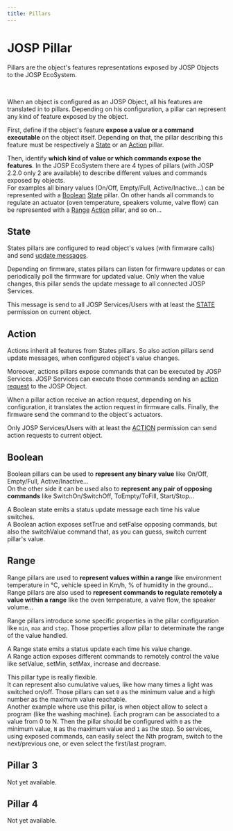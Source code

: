 ```yaml
---
title: Pillars
---
```

# JOSP Pillar


<WhatIntro
logo_path="/docs/img/logo/logo_250.png">

Pillars are the object's features representations exposed by JOSP Objects to the JOSP EcoSystem.


</WhatIntro>
<br/>

When an object is configured as an JOSP Object, all his features are translated in to pillars.
Depending on his configuration, a pillar can represent any kind of feature exposed by the object.

First, define if the object's feature **expose a value or a command executable** on the object itself.
Depending on that, the pillar describing this feature must be respectively a [State](#state) or an [Action](#action) pillar.

Then, identify **which kind of value or which commands expose the features**.
In the JOSP EcoSystem there are 4 types of pillars (with JOSP 2.2.0 only 2 are available) to describe different values and commands exposed by objects.<br/>
For examples all binary values (On/Off, Empty/Full, Active/Inactive...) can be represented with a [Boolean](#boolean) [State](#state) pillar.
On other hands all commands to regulate an actuator (oven temperature, speakers volume, valve flow) can be represented with a [Range](#range) [Action](#action) pillar, and so on...

## State

States pillars are configured to read object's values (with firmware calls) and send [update messages](protocol#state-update).

Depending on firmware, states pillars can listen for firmware updates or can periodically poll the firmware for updated value.
Only when the value changes, this pillar sends the update message to all connected JOSP Services.

This message is send to all JOSP Services/Users with at least the [STATE](permissions#state) permission on current object.

## Action

Actions inherit all features from States pillars.
So also action pillars send update messages, when configured object's value changes.

Moreover, actions pillars expose commands that can be executed by JOSP Services.
JOSP Services can execute those commands sending an [action request](permissions#action-request) to the JOSP Object. 

When a pillar action receive an action request, depending on his configuration, it translates the action request in firmware calls.
Finally, the firmware send the command to the object's actuators.

Only JOSP Services/Users with at least the [ACTION](permissions#action) permission can send action requests to current object.

## Boolean

Boolean pillars can be used to **represent any binary value** like On/Off, Empty/Full, Active/Inactive...<br/>
On the other side it can be used also to **represent any pair of opposing commands** like SwitchOn/SwitchOff, ToEmpty/ToFill, Start/Stop...

A Boolean state emits a status update message each time his value switches.<br/>
A Boolean action exposes setTrue and setFalse opposing commands, but also the switchValue command that, as you can guess, switch current pillar's value.

## Range

Range pillars are used to **represent values within a range** like environment temperature in °C, vehicle speed in Km/h, % of humidity in the ground...
Range pillars are also used to **represent commands to regulate remotely a value within a range** like the oven temperature, a valve flow, the speaker volume...

Range pillars introduce some specific properties in the pillar configuration like ```min```, ```max``` and ```step```.
Those properties allow pillar to determinate the range of the value handled.

A Range state emits a status update each time his value change.<br/>
A Range action exposes different commands to remotely control the value like setValue, setMin, setMax, increase and decrease.

This pillar type is really flexible.<br/>
It can represent also cumulative values, like how many times a light was switched on/off.
Those pillars can set ```0``` as the minimum value and a high number as the maximum value reachable.<br/>
Another example where use this pillar, is when object allow to select a program (like the washing machine).
Each program can be associated to a value from 0 to N.
Then the pillar should be configured with ```0``` as the minimum value, ```N``` as the maximum value and ```1``` as the step.
So services, using exposed commands, can easily select the Nth program, switch to the next/previous one, or even select the first/last program.

## Pillar 3

Not yet available.

## Pillar 4

Not yet available.


